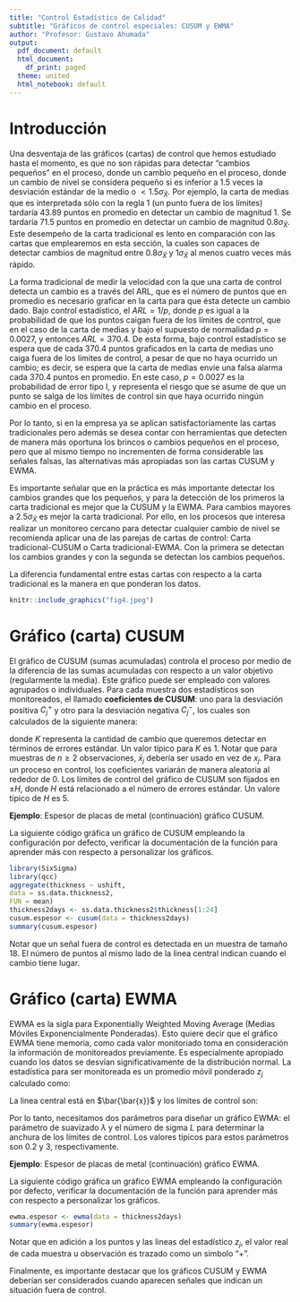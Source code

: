```yaml
---
title: "Control Estadístico de Calidad"
subtitle: "Gráficos de control especiales: CUSUM y EWMA" 
author: "Profesor: Gustavo Ahumada"
output:
  pdf_document: default
  html_document:
    df_print: paged
  theme: united
  html_notebook: default
---
```


# Introducción

Una desventaja de las gráficos (cartas) de control que hemos estudiado hasta el momento, es que no son rápidas para detectar "cambios pequeños" en el proceso, donde un cambio pequeño en el proceso, donde un cambio de nivel se considera pequeño si es inferior a $1.5$ veces la desviación estándar de la medio o $<1.5\sigma_{\bar X}$. Por ejemplo, la carta de medias que es interpretada sólo con la regla 1 (un punto fuera de los límites) tardaría $43.89$ puntos en promedio en detectar un cambio de magnitud 1. Se tardaría $71.5$ puntos en promedio en detectar un cambio de magnitud $0.8\sigma_{\bar X}$. Este desempeño de la carta tradicional es lento en comparación con las cartas que emplearemos en esta sección, la cuales son capaces de detectar cambios de magnitud entre $0.8\sigma_{\bar X}$ y $1\sigma_{\bar X}$ al menos cuatro veces más rápido.

La forma tradicional de medir la velocidad con la que una carta de control detecta un cambio es a través del ARL, que es el número de puntos que en promedio es necesario graficar en la carta para que ésta detecte un cambio dado. Bajo control estadístico, el $ARL = 1/p$, donde $p$ es igual a la probabilidad de que los puntos
caigan fuera de los límites de control, que en el caso de la carta de medias y bajo el supuesto de normalidad $p = 0.0027$, y entonces $ARL = 370.4$. De esta forma, bajo control estadístico se espera que de cada $370.4$ puntos graficados en la carta de medias uno caiga fuera de los límites de control, a pesar de que no haya ocurrido un cambio; es decir, se espera que la carta de medias envíe una falsa alarma cada 370.4 puntos en promedio. En este caso, $p = 0.0027$ es la probabilidad de error tipo I, y representa el riesgo que se asume de que un punto se salga de los límites de control sin que haya ocurrido ningún cambio en el proceso.

Por lo tanto, si en la empresa ya se aplican satisfactoriamente las cartas tradicionales pero además se desea contar con herramientas que detecten de manera más oportuna los brincos o cambios pequeños en el proceso, pero que al mismo tiempo no incrementen de forma considerable las señales falsas, las alternativas más apropiadas son las cartas CUSUM y EWMA.

Es importante señalar que en la práctica es más importante detectar los cambios grandes que los pequeños, y para la detección de los primeros la carta tradicional es mejor que la CUSUM y la EWMA. Para cambios mayores a $2.5\sigma_{\bar X}$ es mejor la carta tradicional. Por ello, en los procesos que interesa realizar un monitoreo cercano para detectar cualquier cambio de nivel se recomienda aplicar una de las parejas de cartas de control: Carta tradicional-CUSUM o Carta tradicional-EWMA. Con la primera se detectan los cambios grandes y con la segunda se detectan los cambios pequeños.

La diferencia fundamental entre estas cartas con respecto a la carta tradicional es la manera en que ponderan los datos.

```r
knitr::include_graphics("fig4.jpeg")
```


# Gráfico (carta) CUSUM

El gráfico de CUSUM (sumas acumuladas) controla el proceso por medio de la diferencia de las sumas acumuladas con respecto a un valor objetivo (regularmente la media). Este gráfico puede ser empleado con valores agrupados o individuales. Para cada muestra dos estadísticos son monitoreados, el llamado **coeficientes de CUSUM**: uno para la desviación positiva $C_{j}^{+}$ y otro para la desviación negativa $C_{j}^{-}$, los cuales son calculados de la siguiente manera:

\begin{equation}
C_{j}^{+} max[0,x_{j}-(\mu_{0}+K)+C_{j-1}^{+}], \nonumber
\end{equation}

\begin{equation}
C_{j}^{-} max[0,(\mu_{0}-K)-x_{j}+C_{j-1}^{-}], \nonumber
\end{equation}

\begin{equation}
C_{0}^{+} = C_{0}^{-} = 0, \nonumber
\end{equation}

donde $K$ representa la cantidad de cambio que queremos detectar en términos de errores estándar. Un valor típico para $K$ es $1$. Notar que para muestras de 
$n\geq2$ observaciones, $\bar{x}_{j}$ debería ser usado en vez de ${x}_{j}$. Para un proceso en control, los coeficientes variarán de manera aleatoria al rededor de $0$. Los límites de control del gráfico de CUSUM son fijados en $\pm H$, donde $H$ está relacionado a el número de errores estándar. Un valore típico de $H$ es 5.

**Ejemplo**: Espesor de placas de metal (continuación) gráfico CUSUM.

La siguiente código gráfica un gráfico de CUSUM empleando la configuración por defecto, verificar la documentación de la función para aprender más con respecto a personalizar los gráficos.

```r
library(SixSigma)
library(qcc)
aggregate(thickness ~ ushift,
data = ss.data.thickness2,
FUN = mean)
thickness2days <- ss.data.thickness2$thickness[1:24]
cusum.espesor <- cusum(data = thickness2days)
summary(cusum.espesor)
```

Notar que un señal fuera de control es detectada en un muestra de tamaño $18$. El número de puntos al mismo lado de la linea central indican cuando el cambio tiene lugar.


# Gráfico (carta) EWMA

EWMA es la sigla para Exponentially Weighted Moving Average (Medias Móviles Exponencialmente Ponderadas). Esto quiere decir que el gráfico EWMA tiene memoria, como cada valor monitoriado toma en consideración la información de monitoreados previamente. Es especialmente apropiado cuando los datos se desvían significativamente de la distribución normal. La estadística para ser monitoreada es un promedio móvil ponderado $z_{j}$ calculado como:

\begin{equation}
z_{j} = \lambda x_{j} + (1-\lambda)z_{j-1}; z_{0} = \bar{\bar{x}}.  \nonumber
\end{equation}

La linea central está en $\bar{\bar{x}}$ y los límites de control son:

\begin{equation}
UCL =  \bar{\bar{x}} + L\sigma \sqrt{\frac{\lambda}{2-\lambda[1-(1-\lambda)^{2j}]}}, \nonumber
\end{equation}

\begin{equation}
UCL =  \mu_{0} - L\sigma \sqrt{\frac{\lambda}{2-\lambda[1-(1-\lambda)^{2j}]}}. \nonumber
\end{equation}

Por lo tanto, necesitamos dos parámetros para diseñar un gráfico EWMA: el parámetro de suavizado $\lambda$ y el número de sigma $L$ para determinar la anchura de los límites de control. Los valores típicos para estos parámetros son $0.2$ y $3$, respectivamente.

**Ejemplo**: Espesor de placas de metal (continuación) gráfico EWMA.

La siguiente código gráfica un gráfico EWMA empleando la configuración por defecto, verificar la documentación de la función para aprender más con respecto a personalizar los gráficos.

```r
ewma.espesor <- ewma(data = thickness2days)
summary(ewma.espesor)
```

Notar que en adición a los puntos y las lineas del estadístico $z_{j}$, el valor real de cada muestra u observación es trazado como un simbolo "$+$".

Finalmente, es importante destacar que los gráficos CUSUM y EWMA deberían ser considerados cuando aparecen señales que indican un situación fuera de control.

